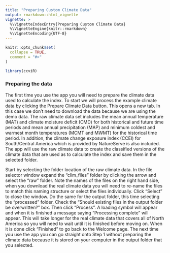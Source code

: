```yaml
---
title: "Preparing Custom Climate Data"
output: rmarkdown::html_vignette
vignette: >
  %\VignetteIndexEntry{Preparing Custom Climate Data}
  %\VignetteEngine{knitr::rmarkdown}
  %\VignetteEncoding{UTF-8}
---
```


```r
knitr::opts_chunk$set(
  collapse = TRUE,
  comment = "#>"
)
```

```r
library(ccviR)
```

### Preparing the data
The first time you use the app you will need to prepare the climate data used to calculate the index. To start we will process the example climate data by clicking the Prepare Climate Data button. This opens a new tab. In this case we don't need to download the data because we are using the demo data. The raw climate data set includes the mean annual temperature (MAT) and climate moisture deficit (CMD) for both historical and future time periods and mean annual precipitation (MAP) and minimum coldest and warmest month temperatures (MCMT and MWMT) for the historical time period. In addition, the climate change exposure index (CCEI) for South/Central America which is provided by NatureServe is also included. The app will use the raw climate data to create the classified versions of the climate data that are used as to calculate the index and save them in the selected folder. 

Start by selecting the folder location of the raw climate data. In the file selector window expand the "clim_files" folder by clicking the arrow and select the "raw" folder. Note the names of the files on the right hand side, when you download the real climate data you will need to re-name the files to match this naming structure or select the files individually. Click "Select" to close the window. Do the same for the output folder, this time selecting the "processed" folder.  Check the "Should existing files in the output folder be overwritten?" box. Then click "Process". A loading symbol will appear and when it is finished a message saying "Processing complete" will appear. This will take longer for the real climate data that covers all of North America so you will need to wait until it is finished before moving on. When it is done click "Finished" to go back to the Welcome page. The next time you use the app you can go straight onto Step 1 without preparing the climate data because it is stored on your computer in the output folder that you selected.
